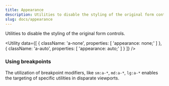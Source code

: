 ```yaml
---
title: Appearance
description: Utilities to disable the styling of the original form controls.
slug: docs/appearance
---
```


Utilities to disable the styling of the original form controls.

<Utility
  data={[
    {
      className: 'a-none',
      properties: [
        'appearance: none;'
      ]
    },
    {
      className: 'a-auto',
      properties: [
        'appearance: auto;'
      ]
    }
  ]}
/>

### Using breakpoints

The utilization of breakpoint modifiers, like `sm:a-*`, `md:a-*`, `lg:a-*` enables the targeting of specific utilities in disparate viewports.